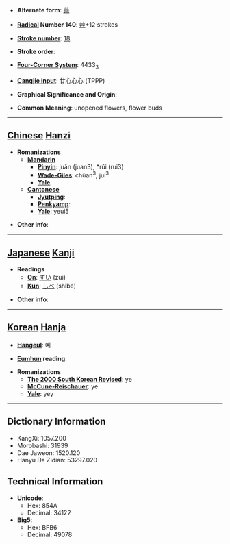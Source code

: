 * '''Alternate form''': [[蘂]]

* '''[[Wiktionary:Chinese radical index| Radical]] Number 140''': [[Wiktionary:Chinese radical index 艸|艸]]+12 strokes

* '''[[Wiktionary:Chinese total strokes index|Stroke number]]''': [[Wiktionary:Chinese total strokes index 18|18]]

* '''Stroke order''': 

* '''[[Wiktionary:Chinese four corner index|Four-Corner System]]''': 4433<sub>3</sub>

* '''[[Wiktionary:Chinese Cangjie index|Cangjie input]]''': 廿心心心 (TPPP)

* '''Graphical Significance and Origin''': 

* '''Common Meaning''': unopened flowers, flower buds

----

== [[Chinese]] [[Hanzi]] ==

* '''Romanizations'''
** '''[[Mandarin]]'''
*** '''[[Pinyin]]''': juǎn (juan3), *rǔi (rui3)
*** '''[[Wade-Giles]]''': chüan<sup>3</sup>, jui<sup>3</sup>
*** '''[[Yale]]''': 
** '''[[Cantonese]]'''
*** '''[[Jyutping]]''':
*** '''[[Penkyamp]]''': 
*** '''[[Yale]]''': yeui5

* '''Other info''': 

----

== [[Japanese]] [[Kanji]] ==

* '''Readings'''
** '''[[On]]''': [[ずい]] (zui)
** '''[[Kun]]''': [[しべ]] (shibe)

* '''Other info''':  

----

== [[Korean]] [[Hanja]] ==

* '''[[Hangeul]]''': 예

* '''[[Eumhun]] reading''': 

* '''Romanizations'''
** '''[[The 2000 South Korean Revised Romanization|The 2000 South Korean Revised]]''': ye
** '''[[McCune-Reischauer]]''': ye
** '''[[Yale]]''': yey

----

== Dictionary Information ==

* KangXi: 1057.200
* Morobashi: 31939
* Dae Jaweon: 1520.120
* Hanyu Da Zidian: 53297.020

== Technical Information ==

* '''Unicode''':
** Hex: 854A
** Decimal: 34122
* '''Big5''':
** Hex: BFB6
** Decimal: 49078